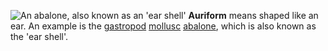 [[Image:AbaloneInside.jpg|thumb|An [[abalone]], also known as an 'ear shell']]
'''Auriform''' means shaped like an ear. An example is the [[gastropod]] [[mollusc]] [[abalone]], which is also known as the 'ear shell'.